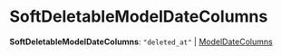 
# SoftDeletableModelDateColumns

 **SoftDeletableModelDateColumns**: `"deleted_at"` \| [ModelDateColumns](../types.DAL.ModelDateColumns/page.mdx)
